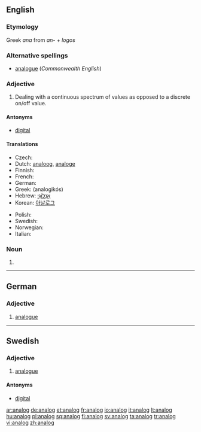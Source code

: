 ==English==

===Etymology===
Greek ''ana'' from ''an-'' + ''logos''

===Alternative spellings===
* [[analogue]] (''Commonwealth English'')

===Adjective===
{{infl|en|adjective}}

# {{context|chiefly|US}} Dealing with a continuous spectrum of values as opposed to a discrete on/off value.

====Antonyms====
*[[digital]]

====Translations====
{{trans-top|dealing with continuous values}}
* Czech: {{t-|cs|analogový|m}}
* Dutch: [[analoog]], [[analoge]]
* Finnish: {{t+|fi|analoginen}}
* French: {{t+|fr|analogique}}
* German: {{t+|de|analog}}
* Greek: {{t|el|αναλογικός|m|sc=Grek}} (analogikós)
* Hebrew: [[אָנָלוֹגִי]] {{m}}
* Korean: [[아날로그]]
{{trans-mid}}
* Polish: {{t-|pl|analogowy|m}}
* Swedish: {{t+|sv|analog}}
* Norwegian: {{t-|no|analog}}
* Italian: {{t-|it|analogico}}
{{trans-bottom}}

===Noun===
{{en-noun}}

# {{alternative spelling of|[[analogue]]}}

----

==German==

===Adjective===
{{de-adj|-}}

# [[analogue]]

----

==Swedish==

===Adjective===
{{sv-adj-abs}}

# [[analogue]]

====Antonyms====
* [[digital]]

[[ar:analog]]
[[de:analog]]
[[et:analog]]
[[fr:analog]]
[[io:analog]]
[[it:analog]]
[[lt:analog]]
[[hu:analog]]
[[pl:analog]]
[[sq:analog]]
[[fi:analog]]
[[sv:analog]]
[[ta:analog]]
[[tr:analog]]
[[vi:analog]]
[[zh:analog]]